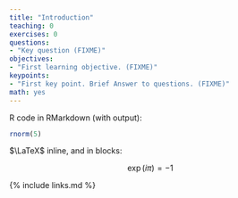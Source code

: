 ```yaml
---
title: "Introduction"
teaching: 0
exercises: 0
questions:
- "Key question (FIXME)"
objectives:
- "First learning objective. (FIXME)"
keypoints:
- "First key point. Brief Answer to questions. (FIXME)"
math: yes
---
```


R code in RMarkdown (with output):

```r
rnorm(5)
```

$\LaTeX$ inline, and in blocks:


$$
    \exp(i\pi) = -1
$$

{% include links.md %}

